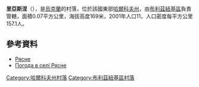 {{coord|48|43|51|N|36|41|39|E|scale:100000_region:UA|display=title}}

'''里亞斯涅'''（{{lang-uk|Рясне}}），是[[烏克蘭|烏克蘭]]的村落，位於該國東部[[哈爾科夫州|哈爾科夫州]]，由[[布利茲紐基區|布利茲紐基區]]負責管轄，面積0.07平方公里，海拔高度169米，2001年人口11，人口密度每平方公里157.1人。

==參考資料==
* [http://gska2.rada.gov.ua/pls/z7502/A005?rdat1=09.01.2009&rf7571=32247 Рясне]{{dead link|date=2018年4月 |bot=InternetArchiveBot |fix-attempted=yes }}
* [http://weather.in.ua/ua/har'kovskaja/23048 Погода в селі Рясне]

{{DEFAULTSORT:Рясне}}
[[Category:哈爾科夫州村落|Category:哈爾科夫州村落]]
[[Category:布利茲紐基區村落|Category:布利茲紐基區村落]]


{{Kharkiv-geo-stub}}